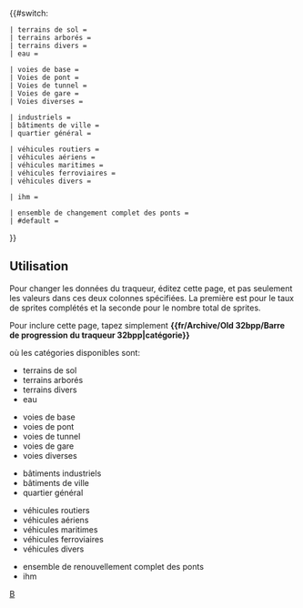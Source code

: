 {{#switch: {{{1|}}}

<!-- Terrain / Aménagement éditez seulement les colonnes 2 et 3 -->
 | terrains de sol = {{fr/Wiki/Barre de progression| 65 |total = 111 |style= {{{style|}}}}}
 | terrains arborés = {{fr/Wiki/Barre de progression| 11 |total = 54 |style= {{{style|}}}}}
 | terrains divers = {{fr/Wiki/Barre de progression| 4 |total = 30 |style= {{{style|}}}}}
 | eau = {{fr/Wiki/Barre de progression| 6 |total = 30 |style= {{{style|}}}}}

<!-- Voies / Routes / Aéroports / Canaux -->
 | voies de base = {{fr/Wiki/Barre de progression| 30 |total = 81 |style= {{{style|}}}}}
 | Voies de pont = {{fr/Wiki/Barre de progression| 52 |total = 120 |style= {{{style|}}}}}
 | Voies de tunnel = {{fr/Wiki/Barre de progression| 19 |total = 72 |style= {{{style|}}}}}
 | Voies de gare = {{fr/Wiki/Barre de progression| 17 |total = 29 |style= {{{style|}}}}}
 | Voies diverses = {{fr/Wiki/Barre de progression| 9 |total = 12 |style= {{{style|}}}}}

<!-- Bâtiments -->
 | industriels = {{fr/Wiki/Barre de progression| 34 |total = 75 |style= {{{style|}}}}}
 | bâtiments de ville = {{fr/Wiki/Barre de progression| 61 |total = 77 |style= {{{style|}}}}}
 | quartier général = {{fr/Wiki/Barre de progression| 5 |total = 6 |style= {{{style|}}}}}

<!-- Véhicules -->
 | véhicules routiers = {{fr/Wiki/Barre de progression| 51 |total = 63 |style= {{{style|}}}}}
 | véhicules aériens = {{fr/Wiki/Barre de progression| 5 |total = 41 |style= {{{style|}}}}}
 | véhicules maritimes = {{fr/Wiki/Barre de progression| 0 |total = 11 |style= {{{style|}}}}}
 | véhicules ferroviaires = {{fr/Wiki/Barre de progression| 15 |total = 67 |style= {{{style|}}}}}
 | véhicules divers = {{fr/Wiki/Barre de progression| 18 |total = 23 |style= {{{style|}}}}}

<!-- IHM --> 
 | ihm = {{fr/Wiki/Barre de progression| 42 |total = 56 |style= {{{style|}}}}}

 | ensemble de changement complet des ponts = {{fr/Wiki/Barre de progression| 0 |total = 100 |style= {{{style|}}}}}
 | #default = {{fr/Wiki/Barre de progression| 441 |total = 1058 |style= {{{style|}}}}}
}}<noinclude>

== Utilisation == 
<div style="float: right; width: 200px;">
{{fr/Archive/Old 32bpp/Barre de progression du traqueur 32bpp|terrains de sol |style=font-size:75%;}}
{{fr/Archive/Old 32bpp/Barre de progression du traqueur 32bpp|terrains arborés |style=font-size:75%;}}
{{fr/Archive/Old 32bpp/Barre de progression du traqueur 32bpp|terrains divers |style=font-size:75%;}}
{{fr/Archive/Old 32bpp/Barre de progression du traqueur 32bpp|eau |style=font-size:75%;}}

{{fr/Archive/Old 32bpp/Barre de progression du traqueur 32bpp|voies de base |style=font-size:75%;}}
{{fr/Archive/Old 32bpp/Barre de progression du traqueur 32bpp|voies de pont |style=font-size:75%;}}
{{fr/Archive/Old 32bpp/Barre de progression du traqueur 32bpp|voies de tunnel |style=font-size:75%;}}
{{fr/Archive/Old 32bpp/Barre de progression du traqueur 32bpp|voies de gare|style=font-size:75%;}}
{{fr/Archive/Old 32bpp/Barre de progression du traqueur 32bpp|voies diverses |style=font-size:75%;}}

{{fr/Archive/Old 32bpp/Barre de progression du traqueur 32bpp|industriels |style=font-size:75%;}}
{{fr/Archive/Old 32bpp/Barre de progression du traqueur 32bpp|bâtiments de ville |style=font-size:75%;}}
{{fr/Archive/Old 32bpp/Barre de progression du traqueur 32bpp|quartiers généraux |style=font-size:75%;}}

{{fr/Archive/Old 32bpp/Barre de progression du traqueur 32bpp|véhicules routiers |style=font-size:75%;}}
{{fr/Archive/Old 32bpp/Barre de progression du traqueur 32bpp|véhicules aériens |style=font-size:75%;}}
{{fr/Archive/Old 32bpp/Barre de progression du traqueur 32bpp|véhicules maritimes |style=font-size:75%;}}
{{fr/Archive/Old 32bpp/Barre de progression du traqueur 32bpp|véhicules ferroviaires |style=font-size:75%;}}
{{fr/Archive/Old 32bpp/Barre de progression du traqueur 32bpp|véhicules divers |style=font-size:75%;}}

{{fr/Archive/Old 32bpp/Barre de progression du traqueur 32bpp|ihm |style=font-size:75%;}}

{{fr/Archive/Old 32bpp/Barre de progression du traqueur 32bpp|ensemble de renouvellement complet des ponts |style=font-size:75%;}}
</div>
<!-- Documentation -->

Pour changer les données du traqueur, éditez cette page, et pas seulement les valeurs dans ces deux colonnes spécifiées.
La première est pour le taux de sprites complétés et la seconde pour le nombre total de sprites.

Pour inclure cette page, tapez simplement '''<nowiki>{{fr/Archive/Old 32bpp/Barre de progression du traqueur 32bpp|catégorie}}</nowiki>'''

où les catégories disponibles sont:
* terrains de sol
* terrains arborés
* terrains divers
* eau


* voies de base
* voies de pont
* voies de tunnel
* voies de gare
* voies diverses


* bâtiments industriels 
* bâtiments de ville
* quartier général


* véhicules routiers
* véhicules aériens
* véhicules maritimes
* véhicules ferroviaires
* véhicules divers

* ensemble de renouvellement complet des ponts
* ihm


[[Category:fr/Modèles|B]]</noinclude>